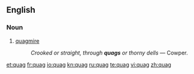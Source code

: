 ==English==
===Noun===
{{en-noun}}

# [[quagmire]]
#: ''Crooked or straight, through '''quags''' or thorny dells'' &mdash; Cowper.

[[et:quag]]
[[fr:quag]]
[[io:quag]]
[[kn:quag]]
[[ru:quag]]
[[te:quag]]
[[vi:quag]]
[[zh:quag]]